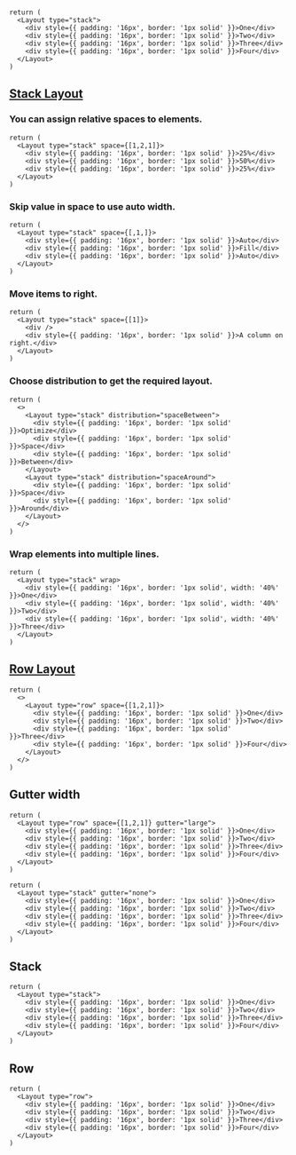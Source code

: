 
<br />

<Documenter>

```preview
return (
  <Layout type="stack">
    <div style={{ padding: '16px', border: '1px solid' }}>One</div>
    <div style={{ padding: '16px', border: '1px solid' }}>Two</div>
    <div style={{ padding: '16px', border: '1px solid' }}>Three</div>
    <div style={{ padding: '16px', border: '1px solid' }}>Four</div>
  </Layout>
)
```

</Documenter>

## [Stack Layout](#stack)

### You can assign relative spaces to elements.

```preview
return (
  <Layout type="stack" space={[1,2,1]}>
    <div style={{ padding: '16px', border: '1px solid' }}>25%</div>
    <div style={{ padding: '16px', border: '1px solid' }}>50%</div>
    <div style={{ padding: '16px', border: '1px solid' }}>25%</div>
  </Layout>
)
```

### Skip value in space to use auto width.

```preview
return (
  <Layout type="stack" space={[,1,]}>
    <div style={{ padding: '16px', border: '1px solid' }}>Auto</div>
    <div style={{ padding: '16px', border: '1px solid' }}>Fill</div>
    <div style={{ padding: '16px', border: '1px solid' }}>Auto</div>
  </Layout>
)
```

### Move items to right.

```preview
return (
  <Layout type="stack" space={[1]}>
    <div />
    <div style={{ padding: '16px', border: '1px solid' }}>A column on right.</div>
  </Layout>
)
```

### Choose distribution to get the required layout.

```preview
return (
  <>
    <Layout type="stack" distribution="spaceBetween">
      <div style={{ padding: '16px', border: '1px solid' }}>Optimize</div>
      <div style={{ padding: '16px', border: '1px solid' }}>Space</div>
      <div style={{ padding: '16px', border: '1px solid' }}>Between</div>
    </Layout>
    <Layout type="stack" distribution="spaceAround">
      <div style={{ padding: '16px', border: '1px solid' }}>Space</div>
      <div style={{ padding: '16px', border: '1px solid' }}>Around</div>
    </Layout>
  </>
)
```

### Wrap elements into multiple lines.

```preview
return (
  <Layout type="stack" wrap>
    <div style={{ padding: '16px', border: '1px solid', width: '40%' }}>One</div>
    <div style={{ padding: '16px', border: '1px solid', width: '40%' }}>Two</div>
    <div style={{ padding: '16px', border: '1px solid', width: '40%' }}>Three</div>
  </Layout>
)
```

## [Row Layout](#row)

```preview
return (
  <>
    <Layout type="row" space={[1,2,1]}>
      <div style={{ padding: '16px', border: '1px solid' }}>One</div>
      <div style={{ padding: '16px', border: '1px solid' }}>Two</div>
      <div style={{ padding: '16px', border: '1px solid' }}>Three</div>
      <div style={{ padding: '16px', border: '1px solid' }}>Four</div>
    </Layout>
  </>
)
```

## Gutter width

```preview
return (
  <Layout type="row" space={[1,2,1]} gutter="large">
    <div style={{ padding: '16px', border: '1px solid' }}>One</div>
    <div style={{ padding: '16px', border: '1px solid' }}>Two</div>
    <div style={{ padding: '16px', border: '1px solid' }}>Three</div>
    <div style={{ padding: '16px', border: '1px solid' }}>Four</div>
  </Layout>
)
```

```preview
return (
  <Layout type="stack" gutter="none">
    <div style={{ padding: '16px', border: '1px solid' }}>One</div>
    <div style={{ padding: '16px', border: '1px solid' }}>Two</div>
    <div style={{ padding: '16px', border: '1px solid' }}>Three</div>
    <div style={{ padding: '16px', border: '1px solid' }}>Four</div>
  </Layout>
)
```

## Stack

<Documenter>

```preview
return (
  <Layout type="stack">
    <div style={{ padding: '16px', border: '1px solid' }}>One</div>
    <div style={{ padding: '16px', border: '1px solid' }}>Two</div>
    <div style={{ padding: '16px', border: '1px solid' }}>Three</div>
    <div style={{ padding: '16px', border: '1px solid' }}>Four</div>
  </Layout>
)
```

</Documenter>

## Row

<Documenter>

```preview
return (
  <Layout type="row">
    <div style={{ padding: '16px', border: '1px solid' }}>One</div>
    <div style={{ padding: '16px', border: '1px solid' }}>Two</div>
    <div style={{ padding: '16px', border: '1px solid' }}>Three</div>
    <div style={{ padding: '16px', border: '1px solid' }}>Four</div>
  </Layout>
)
```

</Documenter>